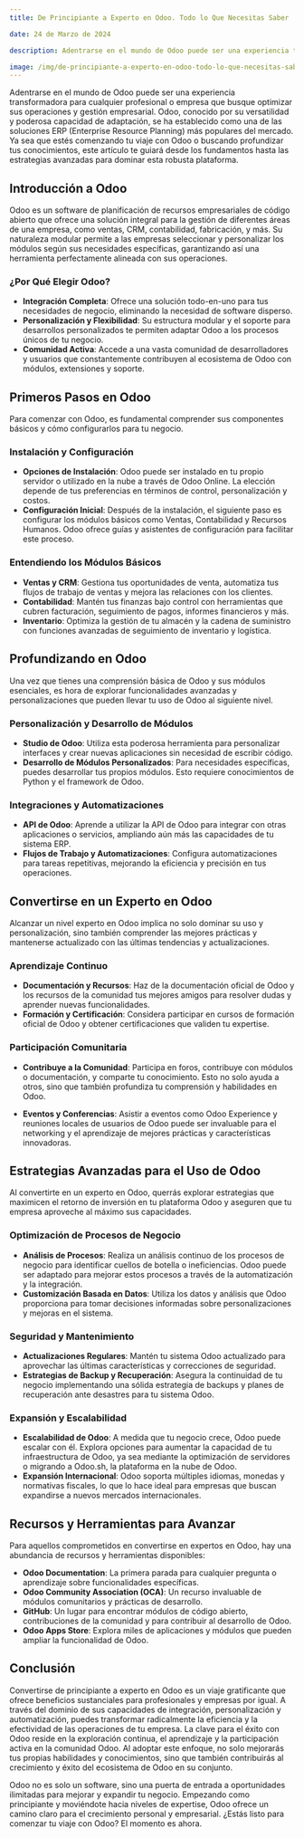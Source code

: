```yaml
---
title: De Principiante a Experto en Odoo. Todo lo Que Necesitas Saber

date: 24 de Marzo de 2024

description: Adentrarse en el mundo de Odoo puede ser una experiencia transformadora para cualquier profesional o empresa que busque optimizar sus operaciones y gestión empresarial.

image: /img/de-principiante-a-experto-en-odoo-todo-lo-que-necesitas-saber.png
---
```



Adentrarse en el mundo de Odoo puede ser una experiencia transformadora para cualquier profesional o empresa que busque optimizar sus operaciones y gestión empresarial. Odoo, conocido por su versatilidad y poderosa capacidad de adaptación, se ha establecido como una de las soluciones ERP (Enterprise Resource Planning) más populares del mercado. Ya sea que estés comenzando tu viaje con Odoo o buscando profundizar tus conocimientos, este artículo te guiará desde los fundamentos hasta las estrategias avanzadas para dominar esta robusta plataforma.

## Introducción a Odoo

Odoo es un software de planificación de recursos empresariales de código abierto que ofrece una solución integral para la gestión de diferentes áreas de una empresa, como ventas, CRM, contabilidad, fabricación, y más. Su naturaleza modular permite a las empresas seleccionar y personalizar los módulos según sus necesidades específicas, garantizando así una herramienta perfectamente alineada con sus operaciones.

### ¿Por Qué Elegir Odoo?

- **Integración Completa**: Ofrece una solución todo-en-uno para tus necesidades de negocio, eliminando la necesidad de software disperso.
- **Personalización y Flexibilidad**: Su estructura modular y el soporte para desarrollos personalizados te permiten adaptar Odoo a los procesos únicos de tu negocio.
- **Comunidad Activa**: Accede a una vasta comunidad de desarrolladores y usuarios que constantemente contribuyen al ecosistema de Odoo con módulos, extensiones y soporte.

## Primeros Pasos en Odoo

Para comenzar con Odoo, es fundamental comprender sus componentes básicos y cómo configurarlos para tu negocio.

### Instalación y Configuración

- **Opciones de Instalación**: Odoo puede ser instalado en tu propio servidor o utilizado en la nube a través de Odoo Online. La elección depende de tus preferencias en términos de control, personalización y costos.
- **Configuración Inicial**: Después de la instalación, el siguiente paso es configurar los módulos básicos como Ventas, Contabilidad y Recursos Humanos. Odoo ofrece guías y asistentes de configuración para facilitar este proceso.

### Entendiendo los Módulos Básicos

- **Ventas y CRM**: Gestiona tus oportunidades de venta, automatiza tus flujos de trabajo de ventas y mejora las relaciones con los clientes.
- **Contabilidad**: Mantén tus finanzas bajo control con herramientas que cubren facturación, seguimiento de pagos, informes financieros y más.
- **Inventario**: Optimiza la gestión de tu almacén y la cadena de suministro con funciones avanzadas de seguimiento de inventario y logística.

## Profundizando en Odoo

Una vez que tienes una comprensión básica de Odoo y sus módulos esenciales, es hora de explorar funcionalidades avanzadas y personalizaciones que pueden llevar tu uso de Odoo al siguiente nivel.

### Personalización y Desarrollo de Módulos

- **Studio de Odoo**: Utiliza esta poderosa herramienta para personalizar interfaces y crear nuevas aplicaciones sin necesidad de escribir código.
- **Desarrollo de Módulos Personalizados**: Para necesidades específicas, puedes desarrollar tus propios módulos. Esto requiere conocimientos de Python y el framework de Odoo.

### Integraciones y Automatizaciones

- **API de Odoo**: Aprende a utilizar la API de Odoo para integrar con otras aplicaciones o servicios, ampliando aún más las capacidades de tu sistema ERP.
- **Flujos de Trabajo y Automatizaciones**: Configura automatizaciones para tareas repetitivas, mejorando la eficiencia y precisión en tus operaciones.

## Convertirse en un Experto en Odoo

Alcanzar un nivel experto en Odoo implica no solo dominar su uso y personalización, sino también comprender las mejores prácticas y mantenerse actualizado con las últimas tendencias y actualizaciones.

### Aprendizaje Continuo

- **Documentación y Recursos**: Haz de la documentación oficial de Odoo y los recursos de la comunidad tus mejores amigos para resolver dudas y aprender nuevas funcionalidades.
- **Formación y Certificación**: Considera participar en cursos de formación oficial de Odoo y obtener certificaciones que validen tu expertise.

### Participación Comunitaria

- **Contribuye a la Comunidad**: Participa en foros, contribuye con módulos o documentación, y comparte tu conocimiento. Esto no solo ayuda a otros, sino que también profundiza tu comprensión y habilidades en Odoo.

- **Eventos y Conferencias**: Asistir a eventos como Odoo Experience y reuniones locales de usuarios de Odoo puede ser invaluable para el networking y el aprendizaje de mejores prácticas y características innovadoras.

## Estrategias Avanzadas para el Uso de Odoo

Al convertirte en un experto en Odoo, querrás explorar estrategias que maximicen el retorno de inversión en tu plataforma Odoo y aseguren que tu empresa aproveche al máximo sus capacidades.

### Optimización de Procesos de Negocio

- **Análisis de Procesos**: Realiza un análisis continuo de los procesos de negocio para identificar cuellos de botella o ineficiencias. Odoo puede ser adaptado para mejorar estos procesos a través de la automatización y la integración.
- **Customización Basada en Datos**: Utiliza los datos y análisis que Odoo proporciona para tomar decisiones informadas sobre personalizaciones y mejoras en el sistema.

### Seguridad y Mantenimiento

- **Actualizaciones Regulares**: Mantén tu sistema Odoo actualizado para aprovechar las últimas características y correcciones de seguridad.
- **Estrategias de Backup y Recuperación**: Asegura la continuidad de tu negocio implementando una sólida estrategia de backups y planes de recuperación ante desastres para tu sistema Odoo.

### Expansión y Escalabilidad

- **Escalabilidad de Odoo**: A medida que tu negocio crece, Odoo puede escalar con él. Explora opciones para aumentar la capacidad de tu infraestructura de Odoo, ya sea mediante la optimización de servidores o migrando a Odoo.sh, la plataforma en la nube de Odoo.
- **Expansión Internacional**: Odoo soporta múltiples idiomas, monedas y normativas fiscales, lo que lo hace ideal para empresas que buscan expandirse a nuevos mercados internacionales.

## Recursos y Herramientas para Avanzar

Para aquellos comprometidos en convertirse en expertos en Odoo, hay una abundancia de recursos y herramientas disponibles:

- **Odoo Documentation**: La primera parada para cualquier pregunta o aprendizaje sobre funcionalidades específicas.
- **Odoo Community Association (OCA)**: Un recurso invaluable de módulos comunitarios y prácticas de desarrollo.
- **GitHub**: Un lugar para encontrar módulos de código abierto, contribuciones de la comunidad y para contribuir al desarrollo de Odoo.
- **Odoo Apps Store**: Explora miles de aplicaciones y módulos que pueden ampliar la funcionalidad de Odoo.

## Conclusión

Convertirse de principiante a experto en Odoo es un viaje gratificante que ofrece beneficios sustanciales para profesionales y empresas por igual. A través del dominio de sus capacidades de integración, personalización y automatización, puedes transformar radicalmente la eficiencia y la efectividad de las operaciones de tu empresa. La clave para el éxito con Odoo reside en la exploración continua, el aprendizaje y la participación activa en la comunidad Odoo. Al adoptar este enfoque, no solo mejorarás tus propias habilidades y conocimientos, sino que también contribuirás al crecimiento y éxito del ecosistema de Odoo en su conjunto.

Odoo no es solo un software, sino una puerta de entrada a oportunidades ilimitadas para mejorar y expandir tu negocio. Empezando como principiante y moviéndote hacia niveles de expertise, Odoo ofrece un camino claro para el crecimiento personal y empresarial. ¿Estás listo para comenzar tu viaje con Odoo? El momento es ahora.